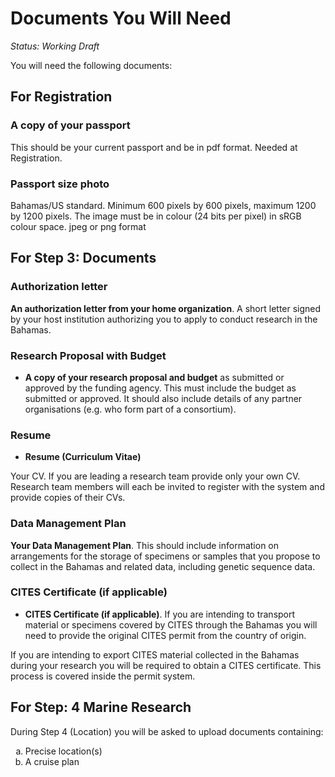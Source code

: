 # Documents You Will Need {-}

_Status: Working Draft_

You will need the following documents:

## For Registration  {-}

### A copy of your passport {-#a-copy-of-your-passport}

This should be your current passport and be in pdf format. Needed at Registration.

### Passport size photo {-#passport-size-photo} 

Bahamas/US standard. Minimum 600 pixels by 600 pixels, maximum 1200 by 1200 pixels. The image must be in colour (24 bits per pixel) in sRGB colour space. jpeg or png format

## For Step 3: Documents  {-}

### Authorization letter {-#authorization-letter} 

__An authorization letter from your home organization__. A short letter signed by your host institution authorizing you to apply to conduct research in the Bahamas.

### Research Proposal with Budget {-#researdch-proposal-with-budget} 

- __A copy of your research proposal and budget__ as submitted or approved by the funding agency. This must include the budget as submitted or approved. It should also include details of any partner organisations (e.g. who form part of a consortium).

### Resume {-#resume} 

- __Resume (Curriculum Vitae)__

Your CV. If you are leading a research team provide only your own CV. Research team members will each be invited to register with the system and provide copies of their CVs.

### Data Management Plan {-#data-management-plan} 

__Your Data Management Plan__. This should include information on arrangements for the storage of specimens or samples that you propose to collect in the Bahamas and related data, including genetic sequence data. 
<!---- If you are importing or exporting any specimens you will require a permit from the Animal Import Section of the Department of Agriculture this needs to be clarified--->

### CITES Certificate (if applicable) {-#cites_certificate} 
- __CITES Certificate (if applicable)__. If you are intending to transport material or specimens covered by CITES through the Bahamas you will need to provide the original CITES permit from the country of origin. 

If you are intending to export CITES material collected in the Bahamas during your research you will be required to obtain a CITES certificate. This process is covered inside the permit system.

## For Step: 4 Marine Research  {-}

During Step 4 (Location) you will be asked to upload documents containing:

a) Precise location(s)
b) A cruise plan